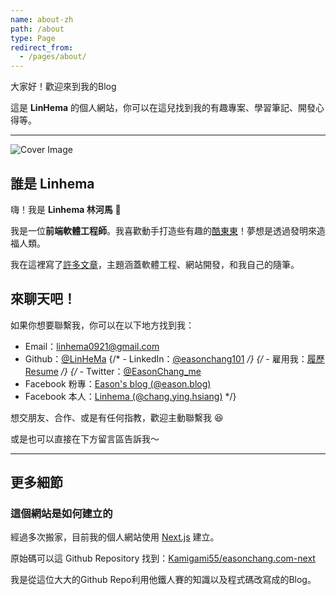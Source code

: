```yaml
---
name: about-zh
path: /about
type: Page
redirect_from:
  - /pages/about/
---
```


大家好！歡迎來到我的Blog

這是 **LinHema** 的個人網站，你可以在這兒找到我的有趣專案、學習筆記、開發心得等。

---

![Cover Image](/og-easonchang.png)

## 誰是 Linhema

嗨！我是 **Linhema 林河馬** 👋

我是一位**前端軟體工程師**。我喜歡動手打造些有趣的[酷東東](/projects)！夢想是透過發明來造福人類。

我在這裡寫了[許多文章](/posts)，主題涵蓋軟體工程、網站開發，和我自己的隨筆。

## 來聊天吧！

如果你想要聯繫我，你可以在以下地方找到我：

- Email：[linhema0921@gmail.com](mailto:linhema0921@gmail.com)
- Github：[@LinHeMa](https://github.com/LinHeMa)
{/* - LinkedIn：[@easonchang101](https://www.linkedin.com/in/easonchang101/) */}
{/* - 雇用我：[履歷 Resume](https://easonchang.com/eason-chang-resume.pdf) */}
{/* - Twitter：[@EasonChang_me](https://twitter.com/EasonChang_me)
- Facebook 粉專：[Eason's blog (@eason.blog)](https://www.facebook.com/eason.blog/)
- Facebook 本人：[Linhema (@chang.ying.hsiang)](https://www.facebook.com/chang.ying.hsiang) */}

想交朋友、合作、或是有任何指教，歡迎主動聯繫我 😆

或是也可以直接在下方留言區告訴我～

---

## 更多細節

### 這個網站是如何建立的

經過多次搬家，目前我的個人網站使用 [Next.js](https://nextjs.org/) 建立。

原始碼可以這 Github Repository 找到：[Kamigami55/easonchang.com-next](https://github.com/Kamigami55/easonchang.com-next)

我是從這位大大的Github Repo利用他鐵人賽的知識以及程式碼改寫成的Blog。

